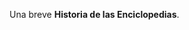 {{header|1=Historia de las Enciclopedias}}

Una breve '''Historia de las Enciclopedias'''.

<!--

    Biblioteca de Alejandría (Q435) (3rd century BC) in Egipto (Q79)
    Naturalis historia (Q442) (AD 77–79) by Plinio el Viejo (Q82778)
    Etimologías (Q665934) (7th century) by Isidoro de Sevilla (Q166876)
    De universo (9th century) by Rabano Mauro (Q160441)
    Speculum majus (Q1930407) (13th century) by Vincent de Beauvais (Q455162)
    Enciclopedia Yǒnglè (Q696077) (1403–1408) by Dinastía Ming (Q9903)
    Biblioteca universal (Q445) (1545–1549) by Conrad von Gesner (Q60116)
    The abstracting and indexing project (17th century) by Gottfried Leibniz (Q9047)
    L'Encyclopédie (Q447) (1751–1772) by Denis Diderot (Q448) and Jean le Rond D'Alembert (Q153232)
    Mundaneum (Q451) (1910) by Paul Otlet (Q1868) and Henri La Fontaine (Q190894)
    Encyclopædia Britannica (Q867541)
    And more recently Interpedia (Q460) (1993) by Rick Gates (Q92901), Internet Archive (Q461) (1996) by Brewster Kahle (Q92945) and Wikidata (Q2013) (2012)

    Aristotle (History of Animals) Theophrastus (Historia Plantarum) Aelian (De Natura Animalium) Pliny the Elder (Natural History) Dioscorides (De Materia Medica)
-->


{{historia}}
{{footer}}
